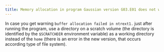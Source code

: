 ```yaml
---
title: Memory allocation in program Gaussian version G03.E01 does not work
---
```

In case you get warning `buffer allocation failed in ntrext1.` just after running the program, use a directory on a scratch volume (the directory is identified by the `$SCRATCHDIR` environment variable) as a working directory instead of the `home` (there is an error in the new version, that occurs according type of file system). 
